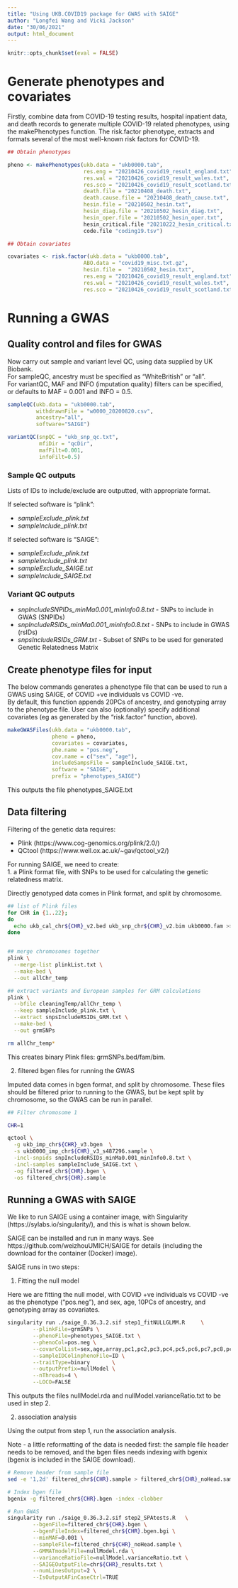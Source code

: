 ```yaml
---
title: "Using UKB.COVID19 package for GWAS with SAIGE"
author: "Longfei Wang and Vicki Jackson"
date: "30/06/2021"
output: html_document
---
```


```r
knitr::opts_chunk$set(eval = FALSE)
```

# Generate phenotypes and covariates

Firstly, combine data from COVID-19 testing results, hospital inpatient data, and death records to generate multiple COVID-19 related phenotypes, using the makePhenotypes function.
The risk.factor phenotype, extracts and formats several of the most well-known risk factors for COVID-19.

```r

## Obtain phenotypes

pheno <- makePhenotypes(ukb.data = "ukb0000.tab", 
                        res.eng = "20210426_covid19_result_england.txt", 
                        res.wal = "20210426_covid19_result_wales.txt", 
                        res.sco = "20210426_covid19_result_scotland.txt", 
                        death.file = "20210408_death.txt",  
                        death.cause.file = "20210408_death_cause.txt", 
                        hesin.file = "20210502_hesin.txt", 
                        hesin_diag.file = "20210502_hesin_diag.txt", 
                        hesin_oper.file = "20210502_hesin_oper.txt", 
                        hesin_critical.file "20210222_hesin_critical.txt", 
                        code.file "coding19.tsv")

## Obtain covariates

covariates <- risk.factor(ukb.data = "ukb0000.tab", 
                        ABO.data = "covid19_misc.txt.gz", 
                        hesin.file =  "20210502_hesin.txt", 
                        res.eng = "20210426_covid19_result_england.txt", 
                        res.wal = "20210426_covid19_result_wales.txt", 
                        res.sco = "20210426_covid19_result_scotland.txt")

```



# Running a GWAS

## Quality control and files for GWAS

Now carry out sample and variant level QC, using data supplied by UK Biobank.  
For sampleQC, ancestry must be specified as "WhiteBritish" or "all".  
For variantQC, MAF and INFO (imputation quality) filters can be specified, or defaults to MAF = 0.001 and INFO = 0.5.  

```r

sampleQC(ukb.data = "ukb0000.tab", 
         withdrawnFile = "w0000_20200820.csv", 
         ancestry="all", 
         software="SAIGE") 

variantQC(snpQC = "ukb_snp_qc.txt", 
          mfiDir = "qcDir", 
          mafFilt=0.001, 
          infoFilt=0.5) 
```

### Sample QC outputs  

Lists of IDs to include/exclude are outputted, with appropriate format.  
  
If selected software is "plink":  

* *sampleExclude_plink.txt*  
* *sampleInclude_plink.txt*  

If selected software is "SAIGE":  

* *sampleExclude_plink.txt*  
* *sampleInclude_plink.txt*  
* *sampleExclude_SAIGE.txt*  
* *sampleInclude_SAIGE.txt*  

### Variant QC outputs  
  
* *snpIncludeSNPIDs_minMa0.001_minInfo0.8.txt* - SNPs to include in GWAS (SNPIDs)  
* *snpIncludeRSIDs_minMa0.001_minInfo0.8.txt* - SNPs to include in GWAS (rsIDs)  
* *snpsIncludeRSIDs_GRM.txt* - Subset of SNPs to be used for generated Genetic Relatedness Matrix  

## Create phenotype files for input

The below commands generates a phenotype file that can be used to run a GWAS using SAIGE, of COVID +ve individuals vs COVID -ve.  
By default, this function appends 20PCs of ancestry, and genotyping array to the phenotype file. User can also (optionally) specify additional covariates (eg as generated by the "risk.factor" function, above).  

```r

makeGWASFiles(ukb.data = "ukb0000.tab", 
              pheno = pheno, 
              covariates = covariates, 
              phe.name = "pos.neg", 
              cov.name = c("sex", "age"), 
              includeSampsFile = sampleInclude_SAIGE.txt,
              software = "SAIGE", 
              prefix = "phenotypes_SAIGE")

```

This outputs the file phenotypes_SAIGE.txt

## Data filtering

Filtering of the genetic data requires:  
  
* Plink (https://www.cog-genomics.org/plink/2.0/)  
* QCtool (https://www.well.ox.ac.uk/~gav/qctool_v2/)  

For running SAIGE, we need to create:  
1. a Plink format file, with SNPs to be used for calculating the genetic relatedness matrix.  

Directly genotyped data comes in Plink format, and split by chromosome.
```bash

## list of Plink files
for CHR in {1..22};
do
  echo ukb_cal_chr${CHR}_v2.bed ukb_snp_chr${CHR}_v2.bim ukb0000.fam >> plinkList.txt
done


## merge chromosomes together
plink \
  --merge-list plinkList.txt \
  --make-bed \
  --out allChr_temp

## extract variants and European samples for GRM calculations
plink \
  --bfile cleaningTemp/allChr_temp \
  --keep sampleInclude_plink.txt \
  --extract snpsIncludeRSIDs_GRM.txt \
  --make-bed \
  --out grmSNPs

rm allChr_temp*

```

This creates binary Plink files: grmSNPs.bed/fam/bim.   


2. filtered bgen files for running the GWAS

Imputed data comes in bgen format, and split by chromosome. These files should be filtered prior to running to the GWAS, but be kept split by chromosome, so the GWAS can be run in parallel.  

```bash

## Filter chromosome 1

CHR=1

qctool \
  -g ukb_imp_chr${CHR}_v3.bgen  \
  -s ukb0000_imp_chr${CHR}_v3_s487296.sample \
  -incl-snpids snpIncludeRSIDs_minMa0.001_minInfo0.8.txt \
  -incl-samples sampleInclude_SAIGE.txt \
  -og filtered_chr${CHR}.bgen \
  -os filtered_chr${CHR}.sample

```


## Running a GWAS with SAIGE

We like to run SAIGE using a container image, with Singularity (https://sylabs.io/singularity/), and this is what is shown below. 

SAIGE can be installed and run in many ways. See https://github.com/weizhouUMICH/SAIGE for details (including the download for the container (Docker) image).  

SAIGE runs in two steps:

1. Fitting the null model

Here we are fitting the null model, with COVID +ve individuals vs COVID -ve as the phenotype ("pos.neg"), and sex, age, 10PCs of ancestry, and genotyping array as covariates.  

```bash

singularity run ./saige_0.36.3.2.sif step1_fitNULLGLMM.R     \
        --plinkFile=grmSNPs \
        --phenoFile=phenotypes_SAIGE.txt \
        --phenoCol=pos.neg \
        --covarColList=sex,age,array,pc1,pc2,pc3,pc4,pc5,pc6,pc7,pc8,pc9,pc10 \
        --sampleIDColinphenoFile=ID \
        --traitType=binary       \
        --outputPrefix=nullModel \
        --nThreads=4 \
        --LOCO=FALSE

```
 
 This outputs the files nullModel.rda and nullModel.varianceRatio.txt to be used in step 2.  
 
 2. association analysis
 
 Using the output from step 1, run the association analysis. 
 
 Note - a little reformatting of the data is needed first: the sample file header needs to be removed, and the bgen files needs indexing with bgenix (bgenix is included in the SAIGE download).  
 
```bash

# Remove header from sample file
sed -e '1,2d' filtered_chr${CHR}.sample > filtered_chr${CHR}_noHead.sample

# Index bgen file
bgenix -g filtered_chr${CHR}.bgen -index -clobber

# Run GWAS
singularity run ./saige_0.36.3.2.sif step2_SPAtests.R	\
        --bgenFile=filtered_chr${CHR}.bgen \
        --bgenFileIndex=filtered_chr${CHR}.bgen.bgi \
        --minMAF=0.001 \
        --sampleFile=filtered_chr${CHR}_noHead.sample \
        --GMMATmodelFile=nullModel.rda \
        --varianceRatioFile=nullModel.varianceRatio.txt \
        --SAIGEOutputFile=chr${CHR}_results.txt \
        --numLinesOutput=2 \
        --IsOutputAFinCaseCtrl=TRUE

```
 
 
 
